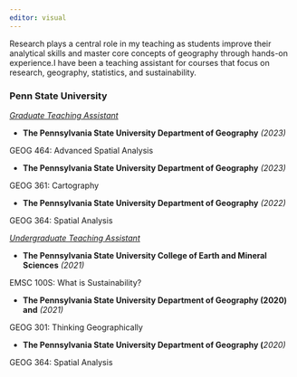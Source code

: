 ```yaml
---
editor: visual
---
```


Research plays a central role in my teaching as students improve their analytical skills and master core concepts of geography through hands-on experience.I have been a teaching assistant for courses that focus on research, geography, statistics, and sustainability.

### **Penn State University**

[*Graduate Teaching Assistant*]{.underline}

-   **The Pennsylvania State University Department of Geography** *(2023)*

GEOG 464: Advanced Spatial Analysis

-   **The Pennsylvania State University Department of Geography** *(2023)*

GEOG 361: Cartography

-   **The Pennsylvania State University Department of Geography** *(2022)*

GEOG 364: Spatial Analysis

[*Undergraduate Teaching Assistant*]{.underline}

-   **The Pennsylvania State University College of Earth and Mineral Sciences** *(2021)*

EMSC 100S: What is Sustainability?

-   **The Pennsylvania State University Department of Geography (2020) and** *(2021)*

GEOG 301: Thinking Geographically

-   **The Pennsylvania State University Department of Geography (***2020)*

GEOG 364: Spatial Analysis

